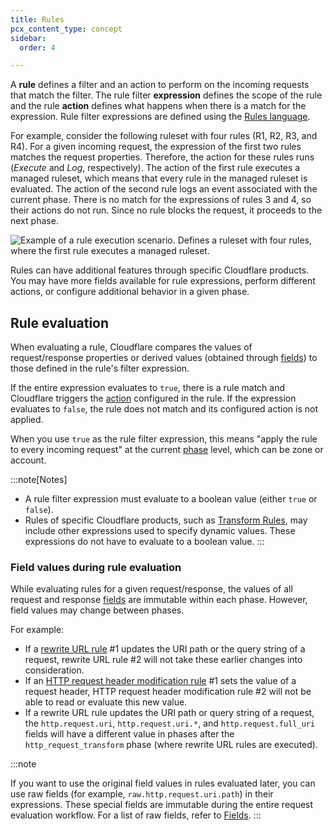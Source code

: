 ```yaml
---
title: Rules
pcx_content_type: concept
sidebar:
  order: 4

---
```



A **rule** defines a filter and an action to perform on the incoming requests that match the filter. The rule filter **expression** defines the scope of the rule and the rule **action** defines what happens when there is a match for the expression. Rule filter expressions are defined using the [Rules language](/ruleset-engine/rules-language/).

For example, consider the following ruleset with four rules (R1, R2, R3, and R4). For a given incoming request, the expression of the first two rules matches the request properties. Therefore, the action for these rules runs (*Execute* and *Log*, respectively). The action of the first rule executes a managed ruleset, which means that every rule in the managed ruleset is evaluated. The action of the second rule logs an event associated with the current phase. There is no match for the expressions of rules 3 and 4, so their actions do not run. Since no rule blocks the request, it proceeds to the next phase.

![Example of a rule execution scenario. Defines a ruleset with four rules, where the first rule executes a managed ruleset.](~/assets/images/ruleset-engine/rulesets-rules-example.png)

Rules can have additional features through specific Cloudflare products. You may have more fields available for rule expressions, perform different actions, or configure additional behavior in a given phase.

## Rule evaluation

When evaluating a rule, Cloudflare compares the values of request/response properties or derived values (obtained through [fields](/ruleset-engine/rules-language/fields/)) to those defined in the rule's filter expression.

If the entire expression evaluates to `true`, there is a rule match and Cloudflare triggers the [action](/ruleset-engine/rules-language/actions/) configured in the rule. If the expression evaluates to `false`, the rule does not match and its configured action is not applied.

<Render file="rule-terminating-actions" />

When you use `true` as the rule filter expression, this means "apply the rule to every incoming request" at the current [phase](/ruleset-engine/about/phases/) level, which can be zone or account.

:::note[Notes]


* A rule filter expression must evaluate to a boolean value (either `true` or `false`).
* Rules of specific Cloudflare products, such as [Transform Rules](/rules/transform/), may include other expressions used to specify dynamic values. These expressions do not have to evaluate to a boolean value. 
  :::

### Field values during rule evaluation

While evaluating rules for a given request/response, the values of all request and response [fields](/ruleset-engine/rules-language/fields/) are immutable within each phase. However, field values may change between phases.

For example:

* If a [rewrite URL rule](/rules/transform/url-rewrite/) #1 updates the URI path or the query string of a request, rewrite URL rule #2 will not take these earlier changes into consideration.
* If an [HTTP request header modification rule](/rules/transform/request-header-modification/) #1 sets the value of a request header, HTTP request header modification rule #2 will not be able to read or evaluate this new value.
* If a rewrite URL rule updates the URI path or query string of a request, the `http.request.uri`, `http.request.uri.*`, and `http.request.full_uri` fields will have a different value in phases after the `http_request_transform` phase (where rewrite URL rules are executed).

:::note

If you want to use the original field values in rules evaluated later, you can use raw fields (for example, `raw.http.request.uri.path`) in their expressions. These special fields are immutable during the entire request evaluation workflow. For a list of raw fields, refer to [Fields](/ruleset-engine/rules-language/fields/). 
:::
